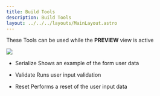 ```yaml
---
title: Build Tools
description: Build Tools
layout: ../../../layouts/MainLayout.astro
---
```


These Tools can be used while the **PREVIEW** view is active

<img src="/tools/preview-tools.png" />

- Serialize
  Shows an example of the form user data

- Validate
  Runs user input validation

- Reset
  Performs a reset of the user input data
